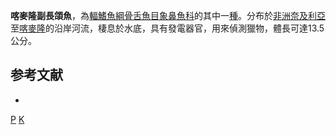 {{Speciesbox 
| taxon = Paramormyrops kingsleyae
| status = NE
| status_system = IUCN3.1
| authority = [[Günther|Günther]], 1896
}}
'''喀麥隆副長頜魚'''，為[[輻鰭魚綱|輻鰭魚綱]][[骨舌魚目|骨舌魚目]][[象鼻魚科|象鼻魚科]]的其中一[[種|種]]。分布於[[非洲|非洲]][[奈及利亞|奈及利亞]]至[[喀麥隆|喀麥隆]]的沿岸河流，棲息於水底，具有發電器官，用來偵測獵物，體長可達13.5公分。

==参考文献==
*{{FishBase_species|genus=Paramormyrops|species=kingsleyae|year=2012|month=3}}
{{Taxonbar}}

[[Category:1896年描述的鱼类|P]]
[[Category:副長頷魚屬|K]]